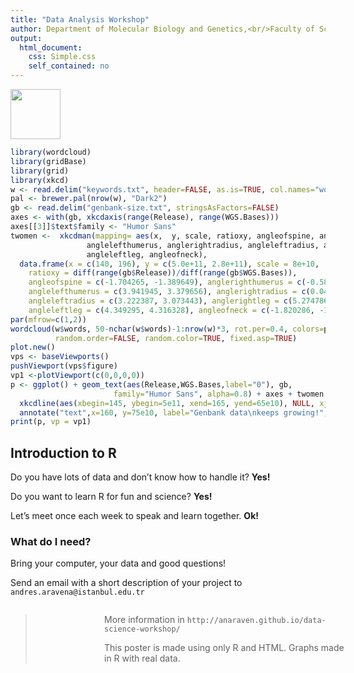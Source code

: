 ```yaml
---
title: "Data Analysis Workshop"
author: Department of Molecular Biology and Genetics,<br/>Faculty of Sciences, Istanbul Unversity
output:
  html_document:
    css: Simple.css
    self_contained: no
---
```


<img src="IU_Logo_2.jpg" width="80px" height="80px" id="logo">
<script type="text/javascript" src="qrcodejs/qrcode.js"></script>

```r
library(wordcloud)
library(gridBase)
library(grid)
library(xkcd)
w <- read.delim("keywords.txt", header=FALSE, as.is=TRUE, col.names="words")
pal <- brewer.pal(nrow(w), "Dark2")
gb <- read.delim("genbank-size.txt", stringsAsFactors=FALSE)
axes <- with(gb, xkcdaxis(range(Release), range(WGS.Bases)))
axes[[3]]$text$family <- "Humor Sans"
twomen <-  xkcdman(mapping= aes(x,  y, scale, ratioxy, angleofspine, anglerighthumerus,
                 anglelefthumerus, anglerightradius, angleleftradius, anglerightleg,
                 angleleftleg, angleofneck),
  data.frame(x = c(140, 196), y = c(5.0e+11, 2.8e+11), scale = 8e+10,
    ratioxy = diff(range(gb$Release))/diff(range(gb$WGS.Bases)),
    angleofspine = c(-1.704265, -1.389649), anglerighthumerus = c(-0.5807903, -0.2829418),
    anglelefthumerus = c(3.941945, 3.379656), anglerightradius = c(0.0441480, 0.6164104),
    angleleftradius = c(3.222387, 3.073443), anglerightleg = c(5.274786, 5.116607),
    angleleftleg = c(4.349295, 4.316328), angleofneck = c(-1.820286, -1.319579)))
par(mfrow=c(1,2))
wordcloud(w$words, 50-nchar(w$words)-1:nrow(w)*3, rot.per=0.4, colors=pal[-1],
          random.order=FALSE, random.color=TRUE, fixed.asp=TRUE)
plot.new()
vps <- baseViewports()
pushViewport(vps$figure)
vp1 <-plotViewport(c(0,0,0,0))
p <- ggplot() + geom_text(aes(Release,WGS.Bases,label="0"), gb,
                       family="Humor Sans", alpha=0.8) + axes + twomen + 
  xkcdline(aes(xbegin=145, ybegin=5e11, xend=165, yend=65e10), NULL, xjitteramount = 10) +
  annotate("text",x=160, y=75e10, label="Genbank data\nkeeps growing!", family="Humor Sans")
print(p, vp = vp1)
```

## Introduction to R
Do you have lots of data and don't know how to handle it? **Yes!**

Do you want to learn R for fun and science? **Yes!**

Let's meet once each week to speak and learn together. **Ok!**

### What do I need?
Bring your computer, your data and good questions!

Send an email with a short description of your project to `andres.aravena@istanbul.edu.tr`

<div style="position:absolute">
<div id="email" style="width:150px; height:150px; float:left"></div> 

> More information in `http://anaraven.github.io/data-science-workshop/`
>
> This poster is made using only R and HTML. Graphs made in R with real data.

</div>

<script>
var email = new QRCode(document.getElementById("email"),
	{width:150, height:150});
email.makeCode("http://anaraven.github.io/data-science-workshop/");
</script>
